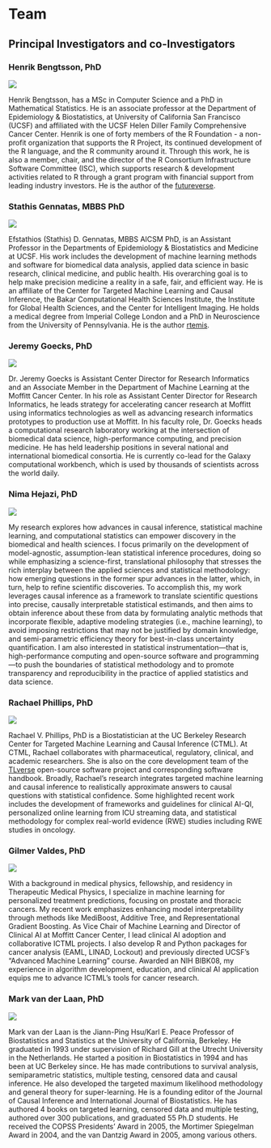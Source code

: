 # Team {#sec-team}

## Principal Investigators and co-Investigators

::: {.h3container}

### Henrik Bengtsson, PhD

::: {.imgtxt}

![](assets/Bengtsson_Henrik.webp){.left-aligned-img}

Henrik Bengtsson, has a MSc in Computer Science and a PhD in Mathematical Statistics. He is an associate professor at the Department of Epidemiology & Biostatistics, at University of California San Francisco (UCSF) and affiliated with the UCSF Helen Diller Family Comprehensive Cancer Center.
Henrik is one of forty members of the R Foundation - a non-profit organization that supports the R Project, its continued development of the R language, and the R community around it. Through this work, he is also a member, chair, and the director of the R Consortium Infrastructure Software Committee (ISC), which supports research & development activities related to R through a grant program with financial support from leading industry investors. He is the author of the [futureverse](https://www.futureverse.org/).

:::

### Stathis Gennatas, MBBS PhD

::: {.imgtxt}

![](assets/Gennatas_Stathis.webp){.left-aligned-img}

Efstathios (Stathis) D. Gennatas, MBBS AICSM PhD, is an Assistant Professor in the Departments of Epidemiology & Biostatistics and Medicine at UCSF. His work includes the development of machine learning methods and software for biomedical data analysis, applied data science in basic research, clinical medicine, and public health. His overarching goal is to help make precision medicine a reality in a safe, fair, and efficient way. He is an affiliate of the Center for Targeted Machine Learning and Causal Inference, the Bakar Computational Health Sciences Institute, the Institute for Global Health Sciences, and the Center for Intelligent Imaging. He holds a medical degree from Imperial College London and a PhD in Neuroscience from the University of Pennsylvania. He is the author [rtemis](https://rtemis.org).

:::

### Jeremy Goecks, PhD

::: {.imgtxt}

![](assets/Goecks_Jeremy.webp){.left-aligned-img}

Dr. Jeremy Goecks is Assistant Center Director for Research Informatics and an Associate Member in the Department of Machine Learning at the Moffitt Cancer Center. In his role as Assistant Center Director for Research Informatics, he leads strategy for accelerating cancer research at Moffitt using informatics technologies as well as advancing research informatics prototypes to production use at Moffitt. In his faculty role, Dr. Goecks heads a computational research laboratory working at the intersection of biomedical data science, high-performance computing, and precision medicine. He has held leadership positions in several national and international biomedical consortia. He is currently co-lead for the Galaxy computational workbench, which is used by thousands of scientists across the world daily.

:::

### Nima Hejazi, PhD

::: {.imgtxt}

![](assets/Hejazi_Nima.webp){.left-aligned-img}

My research explores how advances in causal inference, statistical machine learning, and computational statistics can empower discovery in the biomedical and health sciences. I focus primarily on the development of model-agnostic, assumption-lean statistical inference procedures, doing so while emphasizing a science-first, translational philosophy that stresses the rich interplay between the applied sciences and statistical methodology: how emerging questions in the former spur advances in the latter, which, in turn, help to refine scientific discoveries. To accomplish this, my work leverages causal inference as a framework to translate scientific questions into precise, causally interpretable statistical estimands, and then aims to obtain inference about these from data by formulating analytic methods that incorporate flexible, adaptive modeling strategies (i.e., machine learning), to avoid imposing restrictions that may not be justified by domain knowledge, and semi-parametric efficiency theory for best-in-class uncertainty quantification. I am also interested in statistical instrumentation---that is, high-performance computing and open-source software and programming---to push the boundaries of statistical methodology and to promote transparency and reproducibility in the practice of applied statistics and data science.

:::

### Rachael Phillips, PhD

::: {.imgtxt}

![](assets/Phillips_Rachael.webp){.left-aligned-img}

Rachael V. Phillips, PhD is a Biostatistician at the UC Berkeley Research Center for Targeted Machine Learning and Causal Inference (CTML). At CTML, Rachael collaborates with pharmaceutical, regulatory, clinical, and academic researchers. She is also on the core development team of the [TLverse](https://tlverse.org/) open-source software project and corresponding software handbook. Broadly, Rachael’s research integrates targeted machine learning and causal inference to realistically approximate answers to causal questions with statistical confidence. Some highlighted recent work includes the development of frameworks and guidelines for clinical AI-QI, personalized online learning from ICU streaming data, and statistical methodology for complex real-world evidence (RWE) studies including RWE studies in oncology.

:::

### Gilmer Valdes, PhD

::: {.imgtxt}

![](assets/Valdes_Gilmer.webp){.left-aligned-img}

With a background in medical physics, fellowship, and residency in
Therapeutic Medical Physics, I specialize in machine learning for
personalized treatment predictions, focusing on prostate and thoracic
cancers. My recent work emphasizes enhancing model interpretability
through methods like MediBoost, Additive Tree, and Representational
Gradient Boosting. As Vice Chair of Machine Learning and Director of
Clinical AI at Moffitt Cancer Center, I lead clinical AI adoption and
collaborative ICTML projects. I also develop R and Python packages for
cancer analysis (EAML, LINAD, Lockout) and previously directed UCSF's
“Advanced Machine Learning” course. Awarded an NIH BIBK08, my
experience in algorithm development, education, and clinical AI
application equips me to advance ICTML's tools for cancer research.

:::

### Mark van der Laan, PhD

::: {.imgtxt}

![](assets/vanderLaan_Mark.webp){.left-aligned-img}

Mark van der Laan is the Jiann-Ping Hsu/Karl E. Peace Professor of Biostatistics and Statistics at the University of California, Berkeley. He graduated in 1993 under supervision of Richard Gill at the Utrecht University in the Netherlands. He started a position in Biostatistics in 1994 and has been at UC Berkeley since. He has made contributions to survival analysis, semiparametric statistics, multiple testing, censored data and causal inference. He also developed the targeted maximum likelihood methodology and general theory for super-learning. He is a founding editor of the Journal of Causal Inference and International Journal of Biostatistics. He has authored 4 books on targeted learning, censored data and multiple testing, authored over 300 publications, and graduated 55 Ph.D students. He received the COPSS Presidents' Award in 2005, the Mortimer Spiegelman Award in 2004, and the van Dantzig Award in 2005, among various others.

:::

:::
